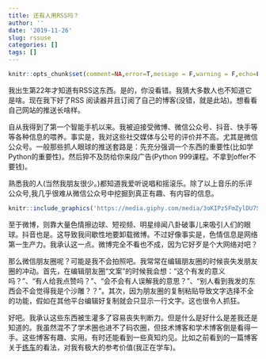 ```yaml
---
title: 还有人用RSS吗？
author: ''
date: '2019-11-26'
slug: rssuse
categories: []
tags: []
---
```


```r
knitr::opts_chunk$set(comment=NA,error=T,message = F,warning = F,echo=F,fig.align='center',out.width ='90%')
```

我出生第22年才知道有RSS这东西。是的，你没看错。我猜大多数人也不知道它是啥。现在我下好了RSS 阅读器并且订阅了自己的博客(没错，就是此站)。想看看自己网站的推送长啥样。

自从我得到了第一个智能手机以来。我被迫接受微博、微信公众号、抖音、快手等等各种信息的喂养。事实是，我对这些社交媒体与公号的评价并不高。尤其是微信公众号。一般那些抓人眼球的推送套路是：先充分强调一个东西的重要性(比如学Python的重要性)。然后猝不及防给你来段广告(Python 999课程。不拿到offer不要钱)。

熟悉我的人(当然我朋友很少。)都知道我爱听说唱和摇滚乐。除了以上音乐的乐评公众号,我几乎很难从微信公众号中挖掘到真正有趣、有内容的信息。

```r
knitr::include_graphics('https://media.giphy.com/media/3oKIPz5FmZylDU7S24/giphy.gif')
```


至于微博，则靠大量色情擦边球、短视频、明星绯闻八卦破事儿来吸引人们的眼球。抖音也是。这导致我间歇性地要卸载微博。不过好像事实是，色情信息是网络第一生产力。我承认这一点。微博完全不看也不成，因为它好歹是个大网络对吧？

那么微信朋友圈呢？可能是我不会拍照吧。我常常在编辑朋友圈的时候丧失发朋友圈的冲动。首先，在编辑朋友圈“文案”的时候我会想：“这个有发的意义吗？”、“有人给我点赞吗？”、“会不会有人误解我的意思？”、“别人看到我发的东西会不会觉得我是个沙雕？？”。其次，因为朋友圈的复制粘贴导致文字选择不全的功能，假如在其他平台编辑好复制就会只显示一行文字。这也很令人抓狂。


好吧。我承认这些东西被生灌多了容易丧失判断力。但是什么是好什么是差我还是知道的。我虽然混不了学术圈也进不了码农圈，但技术博客和学术博客倒是看得一手。这些博客有趣、实用。有时还能看到一些真知灼见。比如之前看到的一篇博客关于[练车](https://songchunlin.net/cn/2018/04/driving-in-America/)的看法，对我有极大的参考价值(我正在学车)。




